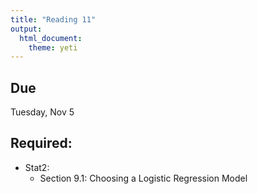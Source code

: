 ```yaml
---
title: "Reading 11"
output: 
  html_document: 
    theme: yeti
---
```


## Due

Tuesday, Nov 5

## Required:

- Stat2:
  + Section 9.1: Choosing a Logistic Regression Model